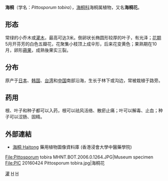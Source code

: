 {{medical}}
{{Speciesbox 
| taxon =  Pittosporum tobira
| authority = Ait.
| image = HaiTong.JPG
| image_caption=海桐 
}}

'''海桐'''（学名：''Pittosporum tobira''），[[海桐科|海桐科]]海桐属植物，又名'''海桐花'''。

==形态==
常绿的小乔木或[[灌木|灌木]]，最高可达3米。倒卵状长椭圆形较厚的叶子，有光泽；[[花期|花期]]5月开芬芳的白色五瓣花，花聚集小枝顶上成伞形，后来花变黄色；果熟期在10月，卵形[[蒴果|蒴果]]，成熟後果实三裂。

==分布==
原产于[[日本|日本]]、[[韩国|韩国]]、[[台湾|台湾]]和[[中国|中国]]南部沿海，生长于林下或沟边，常被栽植于路旁。

==药用==
根、叶子和种子都可以入药，根可以祛风活络、散瘀止痛；叶可以解毒、止血；种子可以涩肠、固精。

==外部連結==
{{Commons|Pittosporum_tobira}}
{{wikispecies|Pittosporum_tobira}}
	
* {{zh-hant}}{{en}}[http://libproject.hkbu.edu.hk/was40/detail?lang=ch&channelid=1288&searchword=herb_id=D00940 海桐 Haitong] {{Wayback|url=http://libproject.hkbu.edu.hk/was40/detail?lang=ch&channelid=1288&searchword=herb_id=D00940 |date=20190910032259 }} 藥用植物圖像資料庫 (香港浸會大學中醫藥學院)

<gallery>
File:Pittosporum tobira MHNT.BOT.2006.0.1264.JPG|Museum specimen
File:PIC 20160424 Pittosporum tobira.jpg|海桐花
</gallery>
{{Taxonbar|from=Q161375}}

[[Category:藥用植物|灌]]
[[Category:海桐花屬|H]]
[[Category:雌雄異株植物|H]]


{{Apiales-stub}}
